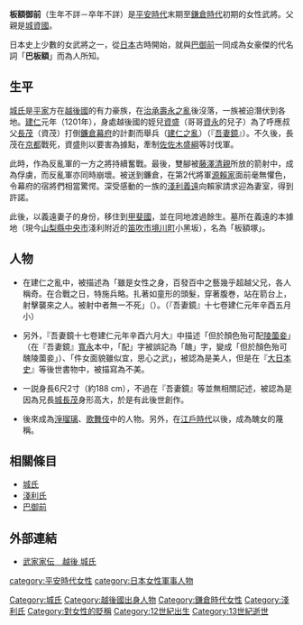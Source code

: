 {{東亞女性歷史人物
|名稱 = 板額 御前
|身份 = [[武士_(日本)|武士]]
|國家 = [[日本|日本]]
|時代 = [[平安時代|平安時代]]末期—[[鐮倉時代|鐮倉時代]]前期
|屆數 = 
|前任 = 
|繼任 = 
|圖片名稱 = Hangaku Gozen by Yoshitoshi.jpg
|圖片大小 = 250px
|圖片說明 = 『芳年武者无類 阪額女』<BR>（[[月岡芳年|月岡芳年]]作，[[明治|明治]]18年（[[1885年|1885年]]））
|姓 = 
|名 = 
|姓名 = 
|最高職務 = 
|封爵 = 
|封號 = 
|位號 = 
|位階 = 
|品階 = 
|封地 = 
|湯沐邑 = 
|神號 = 
|尊號 = 
|族裔 = 
|信仰 = <!--指的是宗教信仰-->
|氏族 = [[桓武平氏|桓武平氏]][[平維茂|維茂流]][[城氏_(平氏)|城氏]]
|府邸 = 
|世系 = 
|初名 = 
|幼名 = <!--日本人用-->
|小字 = 
|號 = 
|法號 = 
|院號 = 
|其他名號 = 坂額（『[[吾妻鏡|吾妻鏡]]』）、板額（[[古淨瑠璃|古淨瑠璃]]等）、飯角
|出生日期 = 不詳
|出生地點 = 
|婚年 = 
|逝世日期 = 不詳
|逝世地點 = 
|諡號 = 
|墓葬 = [[山梨縣|山梨縣]][[笛吹市|笛吹市]][[境川町|境川町]]小黑坂
|祠廟 = 
|父親 = [[城資國|城資國]]（助國）
|嫡母 = 
|母親 = 
|夫 = [[淺利義遠|淺利義遠]]
|婚姻名份 = 
|夫之父 = 
|夫之母 = 
|夫之嫡母 = 
|夫之元配 = 
|夫之正室 = 
|夫之繼室 = 
|夫之平妻 = 
|夫之側室 = 
|兄弟 = 兄：[[城資永|資永（助長）]]、[[城長茂|長茂（助茂）]]
|姊妹 = 
|嫡兄弟 = 
|嫡姊妹 = 
|庶兄弟 = 
|庶姊妹 = 
|同胞兄弟 = 
|同胞姊妹 = 
|異母兄弟 = 
|異母姊妹 = 
|異父兄弟 = 
|異父姊妹 = 
|繼兄弟 = 
|繼姊妹 = 
|子 = [[淺利知義|淺利知義]]
|女 = 
|養子 = 
|養女 = 
|繼子 = 
|繼女 = 
|其他親屬 = 
|經歷 = 
|著作 = 
|注釋=
}}
{{japanese|japanese=板額 御前|kana=はんがく ごぜん|romaji=Hangaku Gozen}}
'''板額御前'''（生年不詳－卒年不詳）是[[平安時代|平安時代]]末期至[[鎌倉時代|鎌倉時代]]初期的女性武將。父親是[[城資國|城資國]]。

日本史上少數的女武將之一，從[[日本|日本]]古時開始，就與[[巴御前|巴御前]]一同成為女豪傑的代名詞「'''巴板額'''」而為人所知。

== 生平 ==
[[城氏_(平氏)|城氏]]是[[平家|平家]]方在[[越後國|越後國]]的有力豪族，在[[治承壽永之亂|治承壽永之亂]]後沒落，一族被迫潛伏到各地。[[建仁|建仁]]元年（1201年），身處越後國的姪兒[[城資盛|資盛]]（哥哥[[城資永|資永]]的兒子）為了呼應叔父[[城長茂|長茂]]（資茂）打倒[[鐮倉幕府|鐮倉幕府]]的計劃而舉兵（[[建仁之亂|建仁之亂]]）（『[[吾妻鏡|吾妻鏡]]』）。不久後，長茂在[[京都|京都]]戰死，資盛則以要害{{tsl|ja|鳥坂城}}為據點，牽制[[佐佐木盛綱|佐佐木盛綱]]等討伐軍。

此時，作為反亂軍的一方之將持續奮戰。最後，雙腳被[[藤澤清親|藤澤清親]]所放的箭射中，成為俘虜，而反亂軍亦同時崩壞。被送到鐮倉，在第2代將軍[[源賴家|源賴家]]面前毫無懼色，令幕府的宿將們相當驚愕。深受感動的{{tsl|ja|甲斐源氏}}一族的[[淺利義遠|淺利義遠]]向賴家請求迎為妻室，得到許諾。

此後，以義遠妻子的身份，移住到[[甲斐國|甲斐國]]，並在同地渡過餘生。墓所在義遠的本據地（現今[[山梨縣|山梨縣]][[中央市|中央市]]淺利附近的[[笛吹市|笛吹市]][[境川町|境川町]]小黑坂），名為「板額塚」。

== 人物 ==
*在建仁之亂中，被描述為「雖是女性之身，百發百中之藝幾乎超越父兄，各人稱奇。在合戰之日，特施兵略。扎著如童形的頭髮，穿著腹巻，站在箭台上，射擊襲來之人。被射中者無一不死」（{{lang|ja|雖爲女性之身。百發百中之藝殆越父兄也。人擧謂奇特。此合戰之日。殊施兵略。如童形令上髪。着腹巻。居矢倉之上射襲致之輩。中之者莫不死}}）。（『吾妻鏡』十七卷建仁元年辛酉五月小）

*另外，『吾妻鏡十七卷建仁元年辛酉六月大』中描述「但於顏色殆可配[[WIKISOURCE:ZH:陵園妾|陵薗妾]]」（在『吾妻鏡』[[寬永|寬永]]本中，「配」字被誤記為「醜」字，變成「但於顏色殆可醜陵薗妾」）、「件女面貌雖似宜，思心之武」，被認為是美人，但是在『[[大日本史|大日本史]]』等後世書物中，被描寫為不美。

*一説身長6尺2寸（約188 cm），不過在『吾妻鏡』等並無相關記述，被認為是因為兄長[[城長茂|城長茂]]身形高大，於是有此後世創作。

*後來成為[[淨瑠璃|淨瑠璃]]、[[歌舞伎|歌舞伎]]中的人物。另外，在[[江戶時代|江戶時代]]以後，成為醜女的蔑稱。

== 相關條目 ==
*[[城氏_(平氏)|城氏]]
*[[淺利氏|淺利氏]]
*[[巴御前|巴御前]]

== 外部連結 ==
*[http://www2.harimaya.com/sengoku/html/etigo_jo.html 武家家伝＿越後 城氏] {{Wayback|url=http://www2.harimaya.com/sengoku/html/etigo_jo.html |date=20200111063410 }}

[[Category:城氏|Category:城氏]]
[[Category:越後國出身人物|Category:越後國出身人物]]
[[category:平安時代女性|category:平安時代女性]]
[[Category:鎌倉時代女性|Category:鎌倉時代女性]]
[[category:日本女性軍事人物|category:日本女性軍事人物]]
[[Category:淺利氏|Category:淺利氏]]
[[Category:對女性的貶稱|Category:對女性的貶稱]]
[[Category:12世紀出生|Category:12世紀出生]]
[[Category:13世紀逝世|Category:13世紀逝世]]
